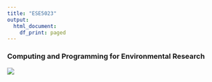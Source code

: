 ```yaml
---
title: "ESE5023"
output:
  html_document:
    df_print: paged
---
```

### Computing and Programming for Environmental Research
![](figs/ese5023.jpg)
